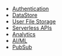 - [Authentication](/[platform]/build-a-backend/auth/set-up-auth/)
- [DataStore](/[platform]/build-a-backend/more-features/datastore/set-up-datastore/)
- [User File Storage](/[platform]/build-a-backend/storage/set-up-storage/)
- [Serverless APIs](/[platform]/build-a-backend/graphqlapi/set-up-graphql-api/)
- [Analytics](/[platform]/build-a-backend/more-features/analytics/set-up-analytics/)
- [AI/ML](/[platform]/build-a-backend/more-features/predictions/set-up-predictions/) 
- [PubSub](/[platform]/build-a-backend/more-features/pubsub/set-up-pubsub/)